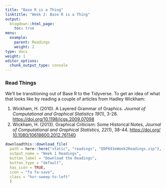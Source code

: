 ```yaml
---
title: "Base R is a Thing"
linktitle: "Week 2: Base R is a Thing"
output:
  blogdown::html_page:
    toc: true
menu:
  example:
    parent: Readings
    weight: 2
type: docs
weight: 1
editor_options: 
  chunk_output_type: console
---
```


<style>
.hvr-sweep-to-left {
  display: inline-block;
  vertical-align: middle;
  -webkit-transform: perspective(1px) translateZ(0);
  transform: perspective(1px) translateZ(0);
  box-shadow: 0 0 1px rgba(0, 0, 0, 0);
  position: relative;
  -webkit-transition-property: color;
  transition-property: color;
  -webkit-transition-duration: 0.25s;
  transition-duration: 0.25s;
}

.hvr-sweep-to-left:before {
  content: "";
  position: absolute;
  z-index: -1;
  top: 0;
  left: 0;
  right: 0;
  bottom: 0;
  background: #175676;
  -webkit-transform: scaleX(0);
  transform: scaleX(0);
  -webkit-transform-origin: 100% 50%;
  transform-origin: 100% 50%;
  -webkit-transition-property: transform;
  transition-property: transform;
  -webkit-transition-duration: 0.3s;
  transition-duration: 0.3s;
  -webkit-transition-timing-function: ease-out;
  transition-timing-function: ease-out;
}

.hvr-sweep-to-left:hover, .hvr-sweep-to-left:focus, .hvr-sweep-to-left:active {
  color: white;
}

.hvr-sweep-to-left:hover:before, .hvr-sweep-to-left:focus:before, .hvr-sweep-to-left:active:before {
  -webkit-transform: scaleX(1);
  transform: scaleX(1);
}
</style>


### Read Things
We'll be transitioning out of Base R to the Tidyverse. To get an idea of what that looks like by reading a couple of articles from Hadley Wickham:

1. Wickham, H. (2010). A Layered Grammar of Graphics. *Journal of
Computational and Graphical Statistics 19*(1), 3-28. [https://doi.org/10.1198/jcgs.2009.07098](https://doi.org/10.1198/jcgs.2009.07098){target="_blank"}
2. Wickham, H. (2013). Graphical Criticism: Some Historical Notes, *Journal of Computational and Graphical Statistics, 22*(1), 38-44. [https://doi.org/ 10.1080/10618600.2012.761140](https://doi.org/ 10.1080/10618600.2012.761140){target="_blank"}

```r
downloadthis::download_file(
  path = here::here("static", "readings", "EDP693eWeek2Readings.zip"),
  output_name = "Week 1 Readings",
  button_label = "Download the Readings",
  button_type = "default",
  has_icon = TRUE,
  icon = "fa fa-save",
  class = "hvr-sweep-to-left"
  )
```

